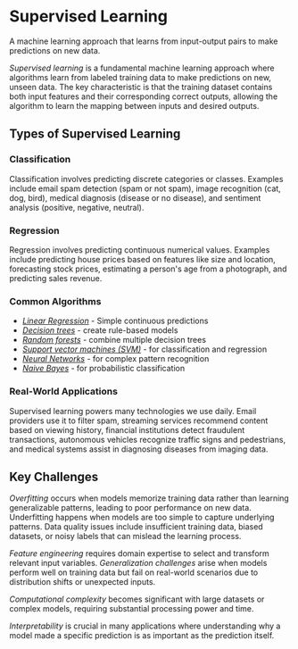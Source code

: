 # Supervised Learning

A machine learning approach that learns from input-output pairs to make predictions on new data.

*Supervised learning* is a fundamental machine learning approach where algorithms learn from labeled training data to make predictions on new, unseen data. The key characteristic is that the training dataset contains both input features and their corresponding correct outputs, allowing the algorithm to learn the mapping between inputs and desired outputs.

## Types of Supervised Learning
### Classification
Classification involves predicting discrete categories or classes. Examples include email spam detection (spam or not spam), image recognition (cat, dog, bird), medical diagnosis (disease or no disease), and sentiment analysis (positive, negative, neutral).

### Regression
Regression involves predicting continuous numerical values. Examples include predicting house prices based on features like size and location, forecasting stock prices, estimating a person's age from a photograph, and predicting sales revenue.

### Common Algorithms

- *[Linear Regression](../L/linear-regression)* - Simple continuous predictions
- *[Decision trees](../D/decision-trees)* - create rule-based models
- *[Random forests](../R/random-forests)* - combine multiple decision trees
- *[Support vector machines (SVM)](../S/support-vector-machines)* - for classification and regression
- *[Neural Networks](../N/neural-network)* - for complex pattern recognition
- *[Naive Bayes](../N/naive-bayes)* - for probabilistic classification

### Real-World Applications
Supervised learning powers many technologies we use daily. Email providers use it to filter spam, streaming services recommend content based on viewing history, financial institutions detect fraudulent transactions, autonomous vehicles recognize traffic signs and pedestrians, and medical systems assist in diagnosing diseases from imaging data.

## Key Challenges
*Overfitting* occurs when models memorize training data rather than learning generalizable patterns, leading to poor performance on new data. Underfitting happens when models are too simple to capture underlying patterns. Data quality issues include insufficient training data, biased datasets, or noisy labels that can mislead the learning process.

*Feature engineering* requires domain expertise to select and transform relevant input variables. *Generalization challenges* arise when models perform well on training data but fail on real-world scenarios due to distribution shifts or unexpected inputs.

*Computational complexity* becomes significant with large datasets or complex models, requiring substantial processing power and time. 

*Interpretability* is crucial in many applications where understanding why a model made a specific prediction is as important as the prediction itself.